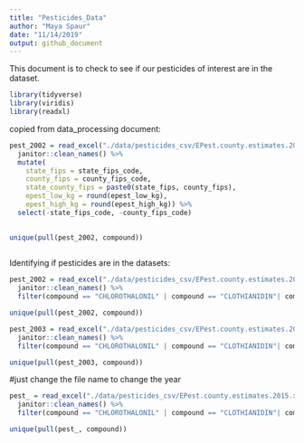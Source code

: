 ```yaml
---
title: "Pesticides_Data"
author: "Maya Spaur"
date: "11/14/2019"
output: github_document
---
```


This document is to check to see if our pesticides of interest are in the dataset. 
```r
library(tidyverse)
library(viridis)
library(readxl)
```

copied from data_processing document:


```r

pest_2002 = read_excel("./data/pesticides_csv/EPest.county.estimates.2002.xlsx") %>% 
  janitor::clean_names() %>% 
  mutate(
    state_fips = state_fips_code,
    county_fips = county_fips_code,
    state_county_fips = paste0(state_fips, county_fips),
    epest_low_kg = round(epest_low_kg),
    epest_high_kg = round(epest_high_kg)) %>%
  select(-state_fips_code, -county_fips_code)
    

unique(pull(pest_2002, compound))
  
```



Identifying if pesticides are in the datasets: 

```r
pest_2002 = read_excel("./data/pesticides_csv/EPest.county.estimates.2003.xlsx") %>%
  janitor::clean_names() %>% 
  filter(compound == "CHLOROTHALONIL" | compound == "CLOTHIANIDIN"| compound == "CHLORPYRIFOS" | compound == "FIPRONIL" | compound == "IMIDACLOPRID"| compound ==  "THIACLOPRID")

unique(pull(pest_2002, compound))

```

```r
pest_2003 = read_excel("./data/pesticides_csv/EPest.county.estimates.2003.xlsx") %>%
  janitor::clean_names() %>% 
  filter(compound == "CHLOROTHALONIL" | compound == "CLOTHIANIDIN"| compound == "CHLORPYRIFOS" | compound == "FIPRONIL" | compound == "IMIDACLOPRID"| compound ==  "THIACLOPRID")

unique(pull(pest_2003, compound))

```



#just change the file name to change the year

```r
pest_ = read_excel("./data/pesticides_csv/EPest.county.estimates.2015.xlsx") %>%
  janitor::clean_names() %>% 
  filter(compound == "CHLOROTHALONIL" | compound == "CLOTHIANIDIN"| compound == "CHLORPYRIFOS" | compound == "FIPRONIL" | compound == "IMIDACLOPRID"| compound ==  "THIACLOPRID")

unique(pull(pest_, compound))

```
